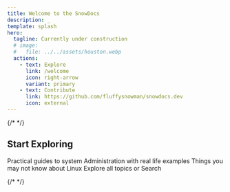 ```yaml
---
title: Welcome to the SnowDocs
description: _
template: splash
hero:
  tagline: Currently under construction
  # image:
  #   file: ../../assets/houston.webp
  actions:
    - text: Explore
      link: /welcome
      icon: right-arrow
      variant: primary
    - text: Contribute
      link: https://github.com/fluffysnowman/snowdocs.dev
      icon: external
---
```



{/*
<TriggerSearch />
*/}



## Start Exploring

<CardGrid stagger>

  <Card icon="laptop" title="System Administration">
    Practical guides to system Administration with real life examples
    <LinkCard title="Learn More" href="/sysadmin/intro" />
  </Card>

  <Card icon="forward-slash" title="Linux" href="/linux/commands">
    Things you may not know about Linux
    <LinkCard title="Explore" href="/linux/commands" />
  </Card>
	<Card title="And alot more" icon="open-book">
    Explore all topics or Search
    <LinkCard title="Get Started" href="/sysadmin/intro" />
	</Card>

  {/* 
    <Card icon="pencil" title="Productivity" href="/productivity/shortcuts.md">
    <LinkCard title="Productivity" description="Boost your Productivity"
      href="/productivity/shortcuts.md"/>
    </Card>
  */}

</CardGrid>


